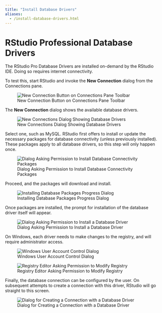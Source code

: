 ```yaml
---
title: "Install Database Drivers"
aliases:
  - /install-database-drivers.html
---
```


# RStudio Professional Database Drivers {.pro-header}

The RStudio Pro Database Drivers are installed on-demand by the RStudio IDE. Doing so requires internet connectivity.

To test this, start RStudio and invoke the **New Connection** dialog from the Connections pane.

![New Connection Button on Connections Pane Toolbar](../images/connections-pane.png)

The **New Connection** dialog shows the available database drivers.

![New Connections Dialog Showing Database Drivers](../images/new-connection.png)

Select one, such as MySQL. RStudio first offers to install or update the necessary packages for database connectivity (unless previously installed). These packages apply to all database drivers, so this step will only happen once.

![Dialog Asking Permission to Install Database Connectivity Packages](../images/update-drivers.png)

Proceed, and the packages will download and install.

![Installing Database Packages Progress Dialog](../images/package-install.png)

Once packages are installed, the prompt for installation of the database driver itself will appear.

![Dialog Asking Permission to Install a Database Driver](../images/my-sql.png)

On Windows, each driver needs to make changes to the registry, and will require administrator access.

![Windows User Account Control Dialog](../images/uac.png)

![Registry Editor Asking Permission to Modify Registry](../images/registry.png)

Finally, the database connection can be configured by the user. On subsequent attempts to create a connection with this driver, RStudio will go straight to this screen.

![Dialog for Creating a Connection with a Database Driver](../images/create-sql-connection.png)

